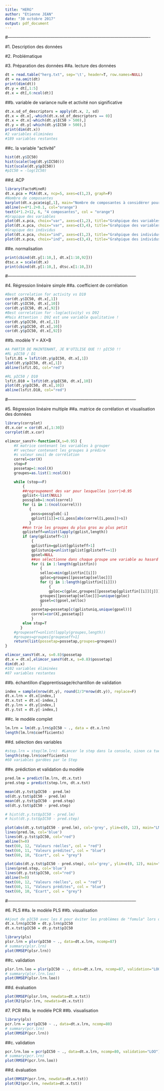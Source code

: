 ---
title: "HERG"
author: "Etienne JEAN"
date: "30 octobre 2017"
output: pdf_document
---
#----------------------------------------------------------------------------------------------------

#1. Description des données

#2. Problématique

#3. Préparation des données
##a. lecture des données
```{r}
dt = read.table("herg.txt", sep='\t', header=T, row.names=NULL)
dt = na.omit(dt)
print(dim(dt))
dt.y = dt[,1:5]
dt.x = dt[,6:ncol(dt)]
```


##b. variable de variance nulle et activité non significative
```{r}
dt.x.sd_of_descriptors = apply(dt.x, 2, sd)
dt.x = dt.x[,-which(dt.x.sd_of_descriptors == 0)]
dt.x = dt.x[-which(dt.y$IC50 > 500),]
dt.y = dt.y[-which(dt.y$IC50 > 500),]
print(dim(dt.x))
#2 variables éliminées
#189 variables restantes
```


##c. la variable "activité"
```{r}
hist(dt.y$IC50)
hist(scale(log(dt.y$IC50)))
hist(scale(dt.y$pIC50))
#pIC50 = -log(IC50)

```


##d. ACP
```{r}
library(FactoMineR)
dt.x.pca = PCA(dt.x, ncp=5, axes=c(1,2), graph=F)
#Nombre de composantes
barplot(dt.x.pca$eig[,1], main="Nombre de composantes à considérer pour l'ACP", names.arg=1:nrow(dt.x.pca$eig), xlab = "composantes", ylab = "valeurs propres")
abline(v=4*1.2+0.1, col="orange")
text(4*1.2+12, 6, "4 composantes", col = "orange")
#Grapique des variables
plot(dt.x.pca, choix="var", axes=c(1,2), title="Grahpique des variables")
plot(dt.x.pca, choix="var", axes=c(3,4), title="Grahpique des variables")
#Grapique des individus
plot(dt.x.pca, choix="ind", axes=c(1,2), title="Grahpique des individus")
plot(dt.x.pca, choix="ind", axes=c(3,4), title="Grahpique des individus")

```

##e. normalisation 
```{r}
print(cbind(dt.y[1:10,], dt.x[1:10,92]))
dtsc.x = scale(dt.x)
print(cbind(dt.y[1:10,], dtsc.x[1:10,]))

```




#------------------------------------------------------------------------------------------



#4. Régression linéaire simple
##a. coefficient de corrélation
```{r}
#Best correlation for activity vs D10
cor(dt.y$IC50, dt.x[,1])
cor(dt.y$IC50, dt.x[,10])
cor(dt.y$IC50, dt.x[,92])
#Best correlation for -log(activity) vs D92
#Mais Attention : D92 est une variable qualitative !
cor(dt.y$pIC50, dt.x[,1])
cor(dt.y$pIC50, dt.x[,10])
cor(dt.y$pIC50, dt.x[,92])

```

##b. modèle Y = AX+B
```{r}
#A PARTIR DE MAINTENANT, JE N'UTILISE QUE !! pIC5O !!
#RL pIC50 / D1
lsfit.D1 = lsfit(dt.y$pIC50, dt.x[,1])
plot(dt.y$pIC50, dt.x[,1])
abline(lsfit.D1, col="red")

#RL pIC50 / D10
lsfit.D10 = lsfit(dt.y$pIC50, dt.x[,10])
plot(dt.y$pIC50, dt.x[,10])
abline(lsfit.D10, col="red")

```






#------------------------------------------------------------------------------------------





#5. Régression linéaire multiple
##a. matrice de corrélation et visualisation des données
```{r}
library(corrplot)
dt.x.cor = cor(dt.x[,1:30])
corrplot(dt.x.cor)
```


```{r}
elimcor_sansY<-function(X,s=0.95) {
	#X matrice contenant les variables à grouper
	#Y vecteur contenant les groupes à prédire
	#s valeur seuil de corrélation
	correl=cor(X)
	stop=F
	possetap=1:ncol(X)
	groupes=as.list(1:ncol(X))

	while (stop==F)
	    {
		##regroupement des var pour lesquelles |corr|>0.95
		gplist<-list(NULL)
		possglob=1:ncol(correl)
		for (i in 1:(ncol(correl)))
		   {
			poss=possglob[-i]
			gplist[[i]]=c(i,poss[abs(correl[i,poss])>s])
		   }
		##on trie les groupes du plus gros au plus petit
		gplisteff=unlist(lapply(gplist,length))
		if (any(gplisteff>1))
 		    {
			gplistfin=gplist[gplisteff>1]
			gplistuniq=unlist(gplist[gplisteff==1])
			gpsel=NULL
			##on sélectionne dans chaque groupe une variable au hasard
			for (i in 1:length(gplistfin))
			    {
				selloc=min(gplistfin[[i]])
				gploc=groupes[[possetap[selloc]]]
				for (j in 1:length(gplistfin[[i]]))
				    {
					gploc=c(gploc,groupes[[possetap[gplistfin[[i]][j]]]])				    }
				groupes[[possetap[selloc]]]=unique(gploc)
				gpsel=c(gpsel,selloc)
  			    }
			possetap=possetap[c(gplistuniq,unique(gpsel))]
			correl=cor(X[,possetap])
		    }
		else stop=T	
 	   }
	#groupeseff=unlist(lapply(groupes,length))
	#groupes=groupes[groupeseff>1]
	return(list(possetap=possetap,groupes=groupes))
}

elimcor_sansY(dt.x, s=0.8)$possetap
dt.x = dt.x[,elimcor_sansY(dt.x, s=0.8)$possetap]
dim(dt.x)
#102 variables éliminées
#87 variables restantes

```


##b. échantillon d'apprentissage/échantillon de validation
```{r}
index = sample(nrow(dt.y), round(2/3*nrow(dt.y)), replace=F)
dt.x.lrn = dt.x[index,]
dt.x.tst = dt.x[-index,]
dt.y.lrn = dt.y[index,]
dt.y.tst = dt.y[-index,]
```


##c. le modèle complet
```{r}
lm.lrn = lm(dt.y.lrn$pIC50 ~ ., data = dt.x.lrn)
length(lm.lrn$coefficients)
```


##d. sélection des variables
```{r}
#step.lrn = step(lm.lrn)  #Lancer le step dans la console, sinon ca tue tout.
length(step.lrn$coefficients)
#60 variables gardées par le Step
```


##e. prédiction et validation du modèle
```{r}
pred.lm = predict(lm.lrn, dt.x.tst)
pred.step = predict(step.lrn, dt.x.tst)

mean(dt.y.tst$pIC50 - pred.lm)
sd(dt.y.tst$pIC50 - pred.lm)
mean(dt.y.tst$pIC50 - pred.step)
sd(dt.y.tst$pIC50 - pred.step)

# hist(dt.y.tst$pIC50 - pred.lm)
# hist(dt.y.tst$pIC50 - pred.step)

plot(abs(dt.y.tst$pIC50 - pred.lm), col='grey', ylim=c(0, 12), main="LM prediction", type='l')
lines(pred.lm, col='blue')
lines(dt.y.tst$pIC50, col="red")
abline(h=0)
text(60, 12, "Valeurs réelles", col = "red")
text(60, 11, "Valeurs prédites", col = "blue")
text(60, 10, "Ecart", col = "grey")

plot(abs(dt.y.tst$pIC50 - pred.step), col='grey', ylim=c(0, 12), main="STEP prediction", type='l')
lines(pred.step, col='blue')
lines(dt.y.tst$pIC50, col="red")
abline(h=0)
text(60, 12, "Valeurs réelles", col = "red")
text(60, 11, "Valeurs prédites", col = "blue")
text(60, 10, "Ecart", col = "grey")
```





#------------------------------------------------------------------------------------------






#6. PLS
##a. le modèle PLS
##b. visualisation
```{r}
#Ajout de pIC50 avec les X pour éviter les problèmes de "fomula" lors du plot RMSEP du jeu test.
dt.x.lrn$pIC50 = dt.y.lrn$pIC50
dt.x.tst$pIC50 = dt.y.tst$pIC50

library(pls)
plsr.lrn = plsr(pIC50 ~ ., data=dt.x.lrn, ncomp=87)
# summary(plsr.lrn)
plot(RMSEP(plsr.lrn))

```



##c. validation
```{r}
plsr.lrn.loo = plsr(pIC50 ~ ., data=dt.x.lrn, ncomp=87, validation="LOO")
# summary(plsr.lrn.loo)
plot(RMSEP(plsr.lrn.loo))
```


##d. évaluation
```{r}
plot(RMSEP(plsr.lrn, newdata=dt.x.tst))
plot(R2(plsr.lrn, newdata=dt.x.tst))
```


#7. PCR
##a. le modèle PCR
##b. visualisation
```{r}
library(pls)
pcr.lrn = pcr(pIC50 ~ ., data=dt.x.lrn, ncomp=80)
# summary(pcr.lrn)
plot(RMSEP(pcr.lrn))

```



##c. validation
```{r}
pcr.lrn.loo = pcr(pIC50 ~ ., data=dt.x.lrn, ncomp=80, validation="LOO")
# summary(pcr.lrn)
plot(RMSEP(pcr.lrn.loo))
```


##d. évaluation
```{r}
plot(RMSEP(pcr.lrn, newdata=dt.x.tst))
plot(R2(pcr.lrn, newdata=dt.x.tst))
```













